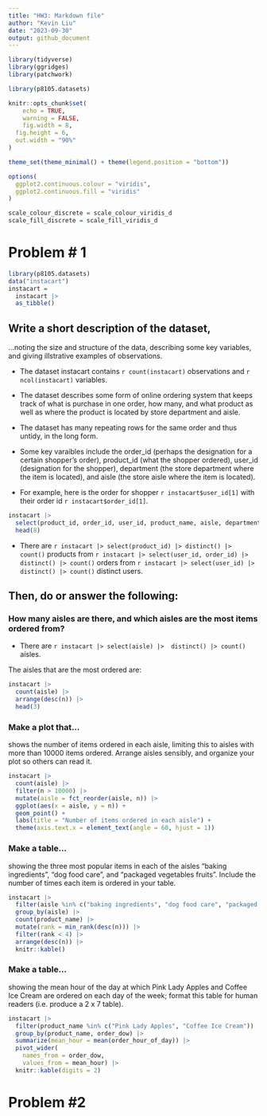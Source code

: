 ```yaml
---
title: "HW3: Markdown file"
author: "Kevin Liu"
date: "2023-09-30"
output: github_document
---
```


```r
library(tidyverse)
library(ggridges)
library(patchwork)

library(p8105.datasets)

knitr::opts_chunk$set(
	echo = TRUE,
	warning = FALSE,
	fig.width = 8, 
  fig.height = 6,
  out.width = "90%"
)

theme_set(theme_minimal() + theme(legend.position = "bottom"))

options(
  ggplot2.continuous.colour = "viridis",
  ggplot2.continuous.fill = "viridis"
)

scale_colour_discrete = scale_colour_viridis_d
scale_fill_discrete = scale_fill_viridis_d
```

# Problem # 1

```r
library(p8105.datasets)
data("instacart")
instacart = 
  instacart |> 
  as_tibble()
```


##  Write a short description of the dataset, 

...noting the size and structure of the data, describing some key variables, and giving illstrative examples of observations. 

* The dataset instacart contains `r count(instacart)` observations and `r ncol(instacart)` variables.

* The dataset describes some form of online ordering system that keeps track of what is purchase in one order, how many, and what product as well as where the product is located by store department and aisle. 

* The dataset has many repeating rows for the same order and thus untidy, in the long form.

* Some key varaibles include the order_id (perhaps the designation for a certain shopper's order), product_id (what the shopper ordered), user_id (designation for the shopper), department (the store department where the item is located), and aisle (the store aisle where the item is located).

* For example, here is the order for shopper `r instacart$user_id[1]` with their order id `r instacart$order_id[1]`. 

```r
instacart |> 
  select(product_id, order_id, user_id, product_name, aisle, department) |> 
  head(8)
```

* There are `r instacart |> select(product_id) |> distinct() |> count()` products from `r instacart |> select(user_id, order_id) |> distinct() |> count()` orders from `r instacart |> select(user_id) |> distinct() |> count()` distinct users.

## Then, do or answer the following:

### How many aisles are there, and which aisles are the most items ordered from?

* There are `r instacart |> select(aisle) |>  distinct() |> count()` aisles.

The aisles that are the most ordered are:

```r
instacart |> 
  count(aisle) |> 
  arrange(desc(n)) |>
  head(3)
```

### Make a plot that...
shows the number of items ordered in each aisle, limiting this to aisles with more than 10000 items ordered. Arrange aisles sensibly, and organize your plot so others can read it.

```r
instacart |> 
  count(aisle) |> 
  filter(n > 10000) |> 
  mutate(aisle = fct_reorder(aisle, n)) |> 
  ggplot(aes(x = aisle, y = n)) + 
  geom_point() + 
  labs(title = "Number of items ordered in each aisle") +
  theme(axis.text.x = element_text(angle = 60, hjust = 1))
```

### Make a table...
showing the three most popular items in each of the aisles “baking ingredients”, “dog food care”, and “packaged vegetables fruits”. Include the number of times each item is ordered in your table.

```r
instacart |> 
  filter(aisle %in% c("baking ingredients", "dog food care", "packaged vegetables fruits")) |>
  group_by(aisle) |> 
  count(product_name) |> 
  mutate(rank = min_rank(desc(n))) |> 
  filter(rank < 4) |> 
  arrange(desc(n)) |>
  knitr::kable()
```

### Make a table...
showing the mean hour of the day at which Pink Lady Apples and Coffee Ice Cream are ordered on each day of the week; format this table for human readers (i.e. produce a 2 x 7 table).

```r
instacart |>
  filter(product_name %in% c("Pink Lady Apples", "Coffee Ice Cream")) |>
  group_by(product_name, order_dow) |>
  summarize(mean_hour = mean(order_hour_of_day)) |>
  pivot_wider(
    names_from = order_dow, 
    values_from = mean_hour) |>
  knitr::kable(digits = 2)
```

# Problem #2
